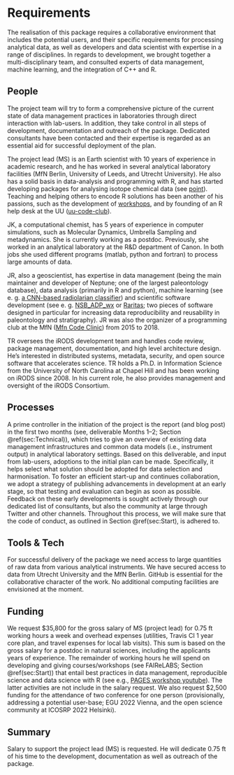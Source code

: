 # Requirements

The realisation of this package requires a collaborative environment that includes the potential users, and their specific requirements for processing analytical data, as well as developers and data scientist with expertise in a range of disciplines. In regards to development, we brought together a multi-disciplinary team, and consulted experts of data management, machine learning, and the integration of C++ and R.

<!-- 
An idea of what is required to make the project actually happen
-->

## People {#sec:people}

The project team will try to form a comprehensive picture of the current state of data management practices in laboratories through direct interaction with lab-users. In addition, they take control in all steps of development, documentation and outreach of the package. Dedicated consultants have been contacted and their expertise is regarded as an essential aid for successful deployment of the plan.

The project lead (MS) is an Earth scientist with 10 years of experience in academic research, and he has worked in several analytical laboratory facilities (MfN Berlin, University of Leeds, and Utrecht University). He also has a solid basis in data-analysis and programming with R, and has started developing packages for analysing isotope chemical data (see [point](https://martinschobben.github.io/point/)). Teaching and helping others to encode R solutions has been another of his passions, such as the development of [workshops](https://www.youtube.com/watch?v=r99jsChi4HU), and by founding of an R help desk at the UU ([uu-code-club](https://github.com/uu-code-club)).

JK, a computational chemist, has 5 years of experience in computer simulations, such as Molecular Dynamics, Umbrella Sampling and metadynamics. She is currently working as a postdoc. Previously, she worked in an analytical laboratory at the R&D department of Canon. In both jobs she used different programs (matlab, python and fortran) to process large amounts of data.

JR, also a geoscientist, has expertise in data management (being the main maintainer and developer of Neptune; one of the largest paleontology database), data analysis (primarily in R and python), machine learning (see e. g. [a CNN-based radiolarian classifier](https://github.com/plannapus/RadiolarianClassifier)) and scientific software development (see e. g. [NSB_ADP_wx](http://github.com/plannapus/NSB_ADP_wx) or [Raritas](http://github.com/plannapus/Raritas); two pieces of software designed in particular for increasing data reproducibility and reusability in paleontology and stratigraphy). JR was also the organizer of a programming club at the MfN ([Mfn Code Clinic](http://github.com/plannapus/MfN-Code-Clinic)) from 2015 to 2018.

TR oversees the iRODS development team and handles code review, package management, documentation, and high level architecture design. He's interested in distributed systems, metadata, security, and open source software that accelerates science. TR holds a Ph.D. in Information Science from the University of North Carolina at Chapel Hill and has been working on iRODS since 2008. In his current role, he also provides management and oversight of the iRODS Consortium.

<!--
Who needs to be involved, what's the proposed structure, what will it take to get their involvement?
-->

## Processes

A prime controller in the initiation of the project is the report (and blog post) in the first two months (see, deliverable Months 1--2; Section \@ref(sec:Technical)), which tries to give an overview of existing data management infrastructures and common data models (i.e., instrument output) in analytical laboratory settings. Based on this deliverable, and input from lab-users, adoptions to the initial plan can be made. Specifically, it helps select what solution should be adopted for data selection and harmonisation. To foster an efficient start-up and continues collaboration, we adopt a strategy of publishing advancements in development at an early stage, so that testing and evaluation can begin as soon as possible. Feedback on these early developments is sought actively through our dedicated list of consultants, but also the community at large through Twitter and other channels. Throughout this process, we will make sure that the code of conduct, as outlined in Section \@ref(sec:Start), is adhered to.

<!-- 
What processes need to be put in place e.g. codes of conduct, regular ISC meetings, handover to the community at large?
-->

## Tools & Tech

For successful delivery of the package we need access to large quantities of raw data from various analytical instruments. We have secured access to data from Utrecht University and the MfN Berlin. GitHub is essential for the collaborative character of the work. No additional computing facilities are envisioned at the moment. 
<!--
What is going to be needed to deliver this project? 

Will cloud computing be used - if yes are there are necessary components that will be deciding factors between providers?

Are there tools or tech that don't exist that will be produced to facilitate the project?
-->

## Funding

We request \$35,800 for the gross salary of MS (project lead) for 0.75 ft working hours a week and overhead expenses (utilities, Travis CI 1 year core plan, and travel expenses for local lab visits). This sum is based on the gross salary for a postdoc in natural sciences, including the applicants years of experience. The remainder of working hours he will spend on developing and giving courses/workshops (see FAIReLABS; Section \@ref(sec:Start)) that entail best practices in data management, reproducible science and data science with R (see e.g., [PAGES workshop youtube](https://www.youtube.com/watch?v=r99jsChi4HU)). The latter activities are not include in the salary request. We also request \$2,500 funding for the attendance of two conference for one person (provisionally, addressing a potential user-base; EGU 2022 Vienna, and the open science community at ICOSRP 2022 Helsinki).


<!-- 
[TO DO] THE GUIDANCE IS PRETTY UNCLEAR, ESP IN LIGHT OF GABOR'S PROPOSAL VS AWARD SIZE

-->

## Summary

Salary to support the project lead (MS) is requested. He will dedicate 0.75 ft of his time to the development, documentation as well as outreach of the package.

<!--
A summary of the requirements that contextualises the costs
-->
